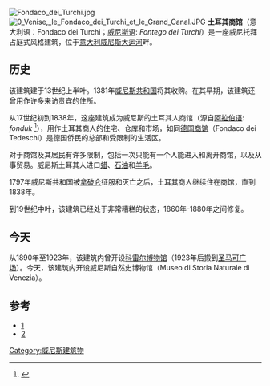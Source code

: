 [[Image:Fondaco_dei_Turchi.jpg|right]]
[[Image:0_Venise,_le_Fondaco_dei_Turchi_et_le_Grand_Canal.JPG|right]]
'''土耳其商馆'''（意大利语：Fondaco dei Turchi；[[威尼斯语|威尼斯语]]: ''Fontego dei Turchi''）是一座威尼托拜占庭式风格建筑，位于[[意大利|意大利]][[威尼斯|威尼斯]][[威尼斯大运河|大运河]]畔。

==历史==
该建筑建于13世纪上半叶。1381年[[威尼斯共和国|威尼斯共和国]]将其收购。在其早期，该建筑还曾用作许多来访贵宾的住所。

从17世纪初到1838年，这座建筑成为威尼斯的土耳其人商馆（源自[[阿拉伯语|阿拉伯语]]: ''fonduk'' <ref>{{Cite web |url=http://en.wiktionary.org/wiki/fonduk |title=存档副本 |accessdate=2015-01-04 |archive-date=2019-05-18 |archive-url=https://web.archive.org/web/20190518011310/https://en.wiktionary.org/wiki/fonduk |dead-url=no }}</ref>），用作土耳其商人的住宅、仓库和市场，如同[[德国商馆|德国商馆]]（Fondaco dei Tedeschi）是德国侨民的总部和受限制的生活区。 

对于商馆及其居民有许多限制，包括一次只能有一个人能进入和离开商馆，以及从事贸易。威尼斯土耳其人进口[[蜡|蜡]]、[[石油|石油]]和[[羊毛|羊毛]]。

1797年威尼斯共和国被[[拿破仑|拿破仑]]征服和灭亡之后，土耳其商人继续住在商馆，直到1838年。

到19世纪中叶，该建筑已经处于非常糟糕的状态，1860年-1880年之间修复。

==今天==
从1890年至1923年，该建筑内曾开设[[科雷尔博物馆|科雷尔博物馆]]（1923年后搬到[[圣马可广场|圣马可广场]]）。今天，该建筑内开设威尼斯自然史博物馆（Museo di Storia Naturale di Venezia）。

==参考==
*[https://web.archive.org/web/20061030052102/http://www.carnivalofvenice.com/luoghi.asp?id=80]
*[https://web.archive.org/web/20060510233725/http://www.cheapvenice.com/fontego-turchi.htm]

<references />

{{coord|45|26|30.78|N|12|19|43.34|E|type:landmark|display=title}}
[[Category:威尼斯建筑物|Category:威尼斯建筑物]]